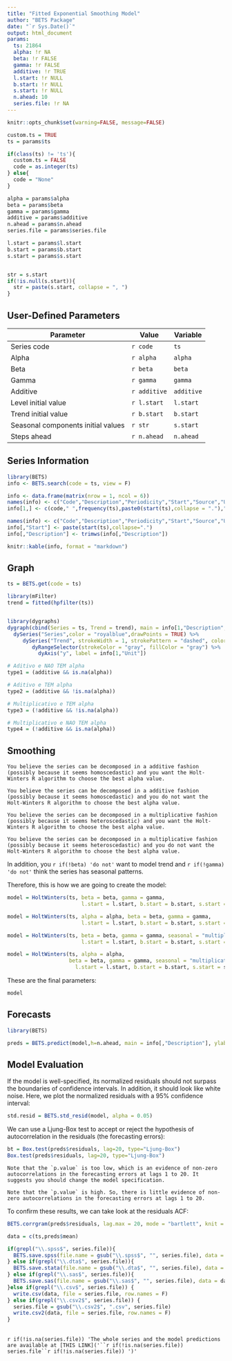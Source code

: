 ---
title: "Fitted Exponential Smoothing Model"
author: "BETS Package"
date: "`r Sys.Date()`"
output: html_document
params:
  ts: 21864
  alpha: !r NA
  beta: !r FALSE 
  gamma: !r FALSE
  additive: !r TRUE
  l.start: !r NULL 
  b.start: !r NULL
  s.start: !r NULL
  n.ahead: 10
  series.file: !r NA
---

```{r setup, echo = FALSE}
knitr::opts_chunk$set(warning=FALSE, message=FALSE)

custom.ts = TRUE
ts = params$ts

if(class(ts) != 'ts'){
  custom.ts = FALSE
  code = as.integer(ts) 
} else{
  code = "None"
}

alpha = params$alpha
beta = params$beta
gamma = params$gamma
additive = params$additive
n.ahead = params$n.ahead
series.file = params$series.file

l.start = params$l.start
b.start = params$b.start
s.start = params$s.start


str = s.start
if(!is.null(s.start)){
  str = paste(s.start, collapse = ", ")
}
```

## User-Defined Parameters

 Parameter                          | Value              | Variable
 ---------------------------------- | -------------------| ----------
 Series code                        | `r code`           | `ts` 
 Alpha                              | `r alpha`          | `alpha` 
 Beta                               | `r beta`           | `beta` 
 Gamma                              | `r gamma`          | `gamma`
 Additive                           | `r additive`       | `additive`
 Level initial value                | `r l.start`        | `l.start` 
 Trend initial value                | `r b.start`        | `b.start` 
 Seasonal components initial values | `r str`            | `s.start` 
 Steps ahead                        | `r n.ahead`        | `n.ahead`
 
## Series Information

```{r echo = !custom.ts, eval = !custom.ts}
library(BETS)
info <- BETS.search(code = ts, view = F)
```

```{r echo = FALSE, eval = custom.ts}
info <- data.frame(matrix(nrow = 1, ncol = 6))
names(info) <- c("Code","Description","Periodicity","Start","Source","Unit")
info[1,] <- c(code," ",frequency(ts),paste0(start(ts),collapse = "."),"Custom"," ")
```

```{r echo = FALSE, eval = !custom.ts}
names(info) <- c("Code","Description","Periodicity","Start","Source","Unit")
info[,"Start"] <- paste(start(ts),collapse=".")
info[,"Description"] <- trimws(info[,"Description"])
```

```{r echo = FALSE}
knitr::kable(info, format = "markdown")
```
 
## Graph

```{r eval = !custom.ts, echo = !custom.ts}
ts = BETS.get(code = ts)
```


```{r}
library(mFilter)
trend = fitted(hpfilter(ts))


library(dygraphs)
dygraph(cbind(Series = ts, Trend = trend), main = info[1,"Description",]) %>%
  dySeries("Series",color = "royalblue",drawPoints = TRUE) %>%
     dySeries("Trend", strokeWidth = 1, strokePattern = "dashed", color = "red") %>%
        dyRangeSelector(strokeColor = "gray", fillColor = "gray") %>%
          dyAxis("y", label = info[1,"Unit"])
```

```{r echo = F}
# Aditivo e NAO TEM alpha
type1 = (additive && is.na(alpha))

# Aditivo e TEM alpha
type2 = (additive && !is.na(alpha))

# Multiplicativo e TEM alpha
type3 = (!additive && !is.na(alpha))

# Multiplicativo e NAO TEM alpha
type4 = (!additive && is.na(alpha))
```

## Smoothing

```{asis echo = type1}
You believe the series can be decomposed in a additive fashion (possibly because it seems homoscedastic) and you want the Holt-Winters R algorithm to choose the best alpha value. 
```

```{asis echo = type2}
You believe the series can be decomposed in a additive fashion (possibly because it seems homoscedastic) and you do not want the Holt-Winters R algorithm to choose the best alpha value. 
```

```{asis echo = type3}
You believe the series can be decomposed in a multiplicative fashion (possibly because it seems heteroscedastic) and you want the Holt-Winters R algorithm to choose the best alpha value. 
```

```{asis echo = type4}
You believe the series can be decomposed in a multiplicative fashion (possibly because it seems heteroscedastic) and you do not want the Holt-Winters R algorithm to choose the best alpha value. 
```

In addition, you `r if(!beta) 'do not'` want to model trend and `r if(!gamma) 'do not'` think the series has seasonal patterns.

Therefore, this is how we are going to create the model:

```{r echo = type1, eval = type1}
model = HoltWinters(ts, beta = beta, gamma = gamma,
                        l.start = l.start, b.start = b.start, s.start = s.start)
```

```{r echo = type2, eval = type2}
model = HoltWinters(ts, alpha = alpha, beta = beta, gamma = gamma,
                        l.start = l.start, b.start = b.start, s.start = s.start)
```

```{r echo = type3, eval = type3}
model = HoltWinters(ts, beta = beta, gamma = gamma, seasonal = "multiplicative",
                        l.start = l.start, b.start = b.start, s.start = s.start)
```

```{r echo = type4, eval = type4}
model = HoltWinters(ts, alpha = alpha, 
                    beta = beta, gamma = gamma, seasonal = "multiplicative",
                      l.start = l.start, b.start = b.start, s.start = s.start)
```

These are the final parameters:

```{r}
model
```

## Forecasts

```{r eval = custom.ts, echo = custom.ts}
library(BETS)
```

```{r}
preds = BETS.predict(model,h=n.ahead, main = info[,"Description"], ylab = info[,"Unit"], style = "normal")
```

## Model Evaluation

If the model is well-specified, its normalized residuals should not surpass the boundaries of confidence intervals. In addition, it should look like white noise. Here, we plot the normalized residuals with a 95% confidence interval:

```{r}
std.resid = BETS.std_resid(model, alpha = 0.05)
```

We can use a Ljung-Box test to accept or reject the hypothesis of autocorrelation in the residuals (the forecasting errors):

```{r echo = -1}
bt = Box.test(preds$residuals, lag=20, type="Ljung-Box")
Box.test(preds$residuals, lag=20, type="Ljung-Box")
```

```{asis echo = bt$p.value < 0.5}
Note that the `p.value` is too low, which is an evidence of non-zero autocorrelations in the forecasting errors at lags 1 to 20. It suggests you should change the model specification.
```

```{asis echo = bt$p.value > 0.5}
Note that the `p.value` is high. So, there is little evidence of non-zero autocorrelations in the forecasting errors at lags 1 to 20.
```

To confirm these results, we can take look at the residuals ACF:

```{r}
BETS.corrgram(preds$residuals, lag.max = 20, mode = "bartlett", knit = T)
```

```{r echo = F, eval = !is.na(series.file)}
data = c(ts,preds$mean)

if(grepl("\\.spss$", series.file)){
  BETS.save.spss(file.name = gsub("\\.spss$", "", series.file), data = data)
} else if(grepl("\\.dta$", series.file)){
  BETS.save.stata(file.name = gsub("\\.dta$", "", series.file), data = data)
} else if(grepl("\\.sas$", series.file)){
  BETS.save.sas(file.name = gsub("\\.sas$", "", series.file), data = data)
}else if(grepl("\\.csv$", series.file)) {
  write.csv(data, file = series.file, row.names = F)
} else if(grepl("\\.csv2$", series.file)) {
  series.file = gsub("\\.csv2$", ".csv", series.file)
  write.csv2(data, file = series.file, row.names = F)
}
```

<br>
`r if(!is.na(series.file)) 'The whole series and the model predictions are available at [THIS LINK]('``r if(!is.na(series.file)) series.file``r if(!is.na(series.file)) ')'`
